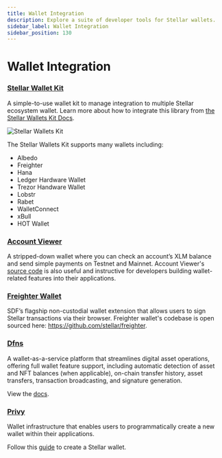 ```yaml
---
title: Wallet Integration
description: Explore a suite of developer tools for Stellar wallets.
sidebar_label: Wallet Integration
sidebar_position: 130
---
```


# Wallet Integration

### [Stellar Wallet Kit](https://github.com/Creit-Tech/Stellar-Wallets-Kit/)

A simple-to-use wallet kit to manage integration to multiple Stellar ecosystem wallet. Learn more about how to integrate this library from [the Stellar Wallets Kit Docs](https://stellarwalletskit.dev/).

![Stellar Wallets Kit](/assets/dev-tools/stellar-wallet-kit.gif)

The Stellar Wallets Kit supports many wallets including:

- Albedo
- Freighter
- Hana
- Ledger Hardware Wallet
- Trezor Handware Wallet
- Lobstr
- Rabet
- WalletConnect
- xBull
- HOT Wallet

### [Account Viewer](https://accountviewer.stellar.org/)

A stripped-down wallet where you can check an account’s XLM balance and send simple payments on Testnet and Mainnet. Account Viewer's [source code](https://github.com/stellar/account-viewer-v2) is also useful and instructive for developers building wallet-related features into their applications.

### [Freighter Wallet](https://www.freighter.app/)

SDF’s flagship non-custodial wallet extension that allows users to sign Stellar transactions via their browser. Freighter wallet's codebase is open sourced here: https://github.com/stellar/freighter.

### [Dfns](https://www.dfns.co/)

A wallet-as-a-service platform that streamlines digital asset operations, offering full wallet feature support, including automatic detection of asset and NFT balances (when applicable), on-chain transfer history, asset transfers, transaction broadcasting, and signature generation.

View the [docs](https://docs.dfns.co/d/api-docs/wallets/broadcast-transaction/stellar).

### [Privy](https://docs.privy.io/wallets/overview/chains)

Wallet infrastructure that enables users to programmatically create a new wallet within their applications.

Follow this [guide](https://docs.privy.io/wallets/wallets/create/from-my-server) to create a Stellar wallet.
